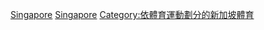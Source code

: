 {{Commonscat|Badminton in Singapore}}

[[Category:各國羽毛球|Singapore]]
[[Category:亞洲羽毛球|Singapore]]
[[Category:依體育運動劃分的新加坡體育|Category:依體育運動劃分的新加坡體育]]